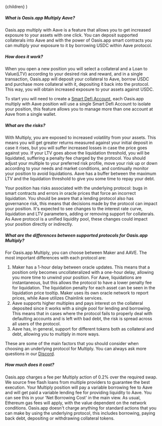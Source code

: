 
  <FaqLayout learnMoreUrl="https://kb.oasis.app/help/how-to-open-and-manage-your-aave-multiply-position">
    {children}
  </FaqLayout>
)

##### What is Oasis.app Multiply Aave?

Oasis.app multiply with Aave is a feature that allows you to get increased exposure to your assets with one click. You can deposit supported collaterals into Aave and with the power of Oasis.app smart contracts you can multiply your exposure to it by borrowing USDC within Aave protocol.

##### How does it work?

When you open a new position you will select a collateral and a Loan to Value(LTV) according to your desired risk and reward, and in a single transaction, Oasis.app will deposit your collateral to Aave, borrow USDC and purchase more collateral with it, depositing it back into the protocol. This way, you will obtain increased exposure to your assets against USDC.

To start you will need to create a <a href="https://kb.oasis.app/help/what-is-a-smart-defi-account" target="_blank">Smart Defi Account</a>, each Oasis.app multiply with Aave position will use a single Smart Defi Account to isolate your position, this feature allows you to manage more than one account at Aave from a single wallet.

##### What are the risks?

With Multiply, you are exposed to increased volatility from your assets. This means you will get greater returns measured against your initial deposit in case it rises, but you will suffer increased losses in case the price goes against you. If your LTV goes above the liquidation threshold, you will be liquidated, suffering a penalty fee charged by the protocol.
You should adjust your multiple to your preferred risk profile, move your risk up or down according to your needs and market conditions, and continually monitor your position to avoid liquidations. Aave has a buffer between the maximum LTV and the liquidation threshold to give you some time to repay your debt.


Your position has risks associated with the underlying protocol: bugs in smart contracts and errors in oracle prices that force an incorrect liquidation. You should be aware that a lending protocol also has governance risk, this means that decisions made by the protocol can impact your position. It's expected to see changes to the interest rate curve, liquidation and LTV parameters, adding or removing support for collaterals. As Aave protocol is a unified liquidity pool, these changes could impact your position directly or indirectly.

##### What are the differences between supported protocols for Oasis.app Multiply?

For Oasis.app Multiply, you can choose between Maker and AAVE. The most important differences with each protocol are:
1. Maker has a 1-hour delay between oracle updates. This means that a position only becomes uncollateralized with a one-hour delay, allowing you more time to unwind your position. For Aave, liquidations are instantaneous, but this allows the protocol to have a lower penalty fee for liquidation. The liquidation penalty for each asset can be seen in the liquidation price tooltip. Maker uses its own oracle network to report prices, while Aave utilizes Chainlink services.
2. Aave supports higher multiples and pays interest on the collateral deposited since it works with a single pool for lending and borrowing. This means that in cases where the protocol fails to properly deal with defaulting accounts and is left with bad debt, the risk is spread across all users of the protocol.
3. Aave has, in general, support for different tokens both as collateral and debt, allowing you to multiply in more ways.

These are some of the main factors that you should consider when choosing an underlying protocol for Multiply. You can always ask more questions in our <a href="https://discord.gg/oasisapp" target="_blank">Discord</a>.

##### How much does it cost?

Oasis.app charges a fee per Multiply action of 0.2% over the required swap. We source free  flash loans from multiple providers to guarantee the best execution. Your Multiply position will pay a variable borrowing fee to Aave and will get paid a variable lending fee for providing liquidity to Aave. You can see this in your 'Net Borrowing Cost' in the main view.  As usual, Ethereum gas fees will apply, with the value dependent on the network conditions. Oasis.app doesn't charge anything for standard actions that you can make by using the underlying protocol, this includes borrowing, paying back debt, depositing or withdrawing collateral tokens.
